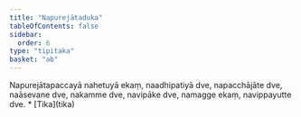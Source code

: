 ```yaml
---
title: "Napurejātaduka"
tableOfContents: false
sidebar:
  order: 6
type: "tipitaka"
basket: "ab"
---
```



<DynamicBreadcrumb />

<Division number="19">

<Paragraph number="1839">
Napurejātapaccayā nahetuyā ekaṃ, naadhipatiyā dve, napacchājāte dve, naāsevane dve, nakamme dve, navipāke dve, namagge ekaṃ, navippayutte dve.

</Paragraph>
</Division>

<TableOfContents>
* [Tika](tika)
</TableOfContents>